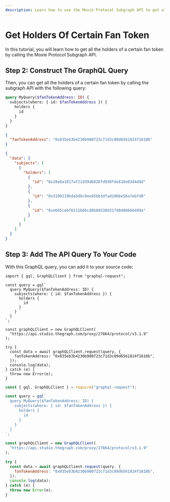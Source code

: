 ```yaml
---
description: Learn how to use the Moxie Protocol Subgraph API to get all the holders of a certain fan token.
---
```



# Get Holders Of Certain Fan Token

In this tutorial, you will learn how to get all the holders of a certain fan token by calling the Moxie Protocol Subgraph API.

<PreRequisites />

<InstallDependencies />

## Step 2: Construct The GraphQL Query

Then, you can get all the holders of a certain fan token by calling the subgraph API with the following query:

<Tabs>
<TabItem value="query" label="Query">

```graphql
query MyQuery($fanTokenAddress: ID) {
  subjects(where: { id: $fanTokenAddress }) {
    holders {
      id
    }
  }
}
```

</TabItem>
<TabItem value="variable" label="Variable">

```json
{
  "fanTokenAddress": "0x035eb3b4230b980723c71d3c09d6561824f1610b"
}
```

</TabItem>
<TabItem value="response" label="Response">

```json
{
  "data": {
    "subjects": [
      {
        "holders": [
          {
            "id": "0x28e8a1817af21d39d6820fd930fde618e03d4d8d"
          },
          {
            "id": "0x3199219bda5dbc9ee45bb3dfad180be56a7ebfd0"
          },
          {
            "id": "0xe665cebf6111b6bcd8b84538d31f4048666b489a"
          }
        ]
      }
    ]
  }
}
```

</TabItem>
</Tabs>

## Step 3: Add The API Query To Your Code

With this GraphQL query, you can add it to your source code:

<Tabs>
<TabItem value="grapqhl_ts" label="graphql-request (TS)">

```tsx
import { gql, GraphQLClient } from "graphql-request";

const query = gql`
  query MyQuery($fanTokenAddress: ID) {
    subjects(where: { id: $fanTokenAddress }) {
      holders {
        id
      }
    }
  }
`;

const graphQLClient = new GraphQLClient(
  "https://api.studio.thegraph.com/proxy/27864/protocol/v3.1.9"
);

try {
  const data = await graphQLClient.request(query, {
    fanTokenAddress: "0x035eb3b4230b980723c71d3c09d6561824f1610b",
  });
  console.log(data);
} catch (e) {
  throw new Error(e);
}
```

</TabItem>
<TabItem value="graphql_js" label="graphql-request (JS)">

```jsx
const { gql, GraphQLClient } = require("graphql-request");

const query = gql`
  query MyQuery($fanTokenAddress: ID) {
    subjects(where: { id: $fanTokenAddress }) {
      holders {
        id
      }
    }
  }
`;

const graphQLClient = new GraphQLClient(
  "https://api.studio.thegraph.com/proxy/27864/protocol/v3.1.9"
);

try {
  const data = await graphQLClient.request(query, {
    fanTokenAddress: "0x035eb3b4230b980723c71d3c09d6561824f1610b",
  });
  console.log(data);
} catch (e) {
  throw new Error(e);
}
```

</TabItem>
</Tabs>

<DeveloperSupport />
